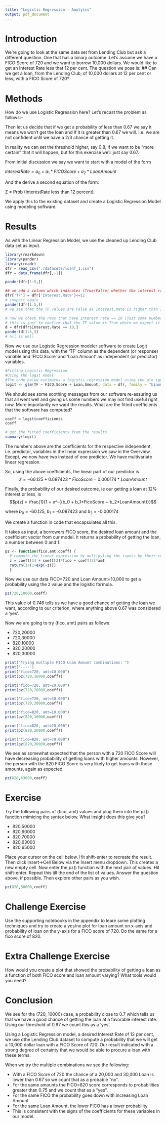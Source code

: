 ```yaml
---
title: "Logistic Regression - Analysis"
output: pdf_document
---
```


# Introduction
We're going to look at the same data set from Lending Club but ask a different question. One that has a binary outcome.
Let's assume we have a FICO Score of 720 and we want to borrow 10,000 dollars. We would like to get an Interest Rate less that 12 per cent.
The question we pose is:
## Can we get a loan, from the Lending Club, of 10,000 dollars at 12 per cent or less, with a FICO Score of 720?

# Methods
How do we use Logistic Regression here? Let's recast the problem as follows:-

\textbf{What is the probability of getting a Loan, from the Lending Club, of 10,000 dollars at 12 per cent or less with a FICO Score of 720?}

Then let us decide that if we get a probability of less than 0.67 we say it means we won't get the loan and if it is greater than 0.67 we will. I.e. we are not confident until we have a 2/3 chance of getting it.

In reality we can set the threshold higher, say 0.8, if we want to be "more certain" that it will happen, but for this exercise we'll just say 0.67.

From initial discussion we say we want to start with a model of the form

$Interest Rate = a_0 + a_1*FICOScore + a_2*LoanAmount$

And the derive a second equation of the form:

Z = Prob (InterestRate less than 12 percent).

We apply this to the existing dataset and create a Logistic Regression Model using modeling software.

# Results
As with the Linear Regression Model, we use the cleaned up Lending Club data set as input.

```r
library(rmarkdown)
library(pander)
library(readr)
dfr = read_csv("./datasets/loanf_1.csv")
dfr = data.frame(dfr[,-1])
```

```r
pander(dfr[1:5,])
```

```r
## we add a column which indicates (True/False) whether the interest rate is <= 12 
dfr['TF'] = dfr['Interest.Rate']<=12
# inspect again
pander(dfr[1:5,])
# we see that the TF values are False as Interest.Rate is higher than 12 in all these cases
```

```r
# now we check the rows that have interest rate == 10 (just some number < 12)
# this is just to confirm that the TF value is True where we expect it to be
d = dfr[dfr$Interest.Rate == 10,]
pander(d[1:5,])
# all is well
```

Now we use our Logistic Regression modeler software to create Logit model using this data, with the 'TF' column as the dependent (or response) variable and 'FICO.Score' and 'Loan.Amount' as independent (or predictor) variables.

```r
#Fitting Logistic Regression
#Using the logit model
#The code below estimates a logistic regression model using the glm (generalized linear model) function. For logistic reg. family=binomial
logit <- glm(TF ~ FICO.Score + Loan.Amount, data = dfr, family = "binomial")
```

We should see some soothing messages from our software re-assuring us that all went well and giving us some numbers we may not find useful right now.
More importantly we want the results. What are the fitted coefficients that the software has computed?

```r
coeff = logit$coefficients
coeff
```

```r
# get the fitted coefficients from the results
summary(logit)
```

The numbers above are the coefficients for the respective independent, i.e. predictor, variables in the linear expression we saw in the Overview. Except, we now have two instead of one predictor. We have multivariate linear regression.

So, using the above coefficients, the linear part of our predictor is
$$z = -60.125 + 0.087423*FicoScore -0.000174*LoanAmount$$

Finally, the probability of our desired outcome, ie our getting a loan at 12% interest or less, is
$$p(z) = \frac{1}{1 + e^-{(b_0 + b_1*FicoScore + b_2*LoanAmount)}}$$

where $b_{0}$ = -60.125, $b_{1}$ = -0.087423 and $b_{2}$ = -0.000174

We create a function in code that encapsulates all this.

It takes as input, a borrowers FICO score, the desired loan amount and the coefficient vector from our model. It returns a probability of getting the loan, a number between 0 and 1.

```r
pz <- function(fico,amt,coeff) {
  # compute the linear expression by multipyling the inputs by their respective coefficients.
  z = coeff[1] + coeff[2]*fico + coeff[3]*amt
  return(1/(1+exp(-z)))
  }
```

Now we use our data FICO=720 and Loan Amount=10,000 to get a probability using the z value and the logistic formula.

```r
pz(720,10000,coeff)
```

This value of 0.746 tells us we have a good chance of getting the loan we want, according to our criterion, where anything above 0.67 was considered a 'yes'.

Now we are going to try (fico, amt) pairs as follows:

* 720,20000
* 720,30000
* 820,10000
* 820,20000
* 820,30000

```r
print("Trying multiple FICO Loan Amount combinations: ")
print('----')
print("fico=720, amt=10,000")
print(pz(720,10000,coeff))

print("fico=720, amt=20,000")
print(pz(720,20000,coeff))

print("fico=720, amt=30,000")
print(pz(720,30000,coeff))

print("fico=820, amt=10,000")
print(pz(820,10000,coeff))

print("fico=820, amt=20,000")
print(pz(820,20000,coeff))

print("fico=820, amt=30,000")
print(pz(820,30000,coeff))
```

We see as somewhat expected that the person with a 720 FICO Score will have decreasing probability of getting loans with higher amounts. However, the person with the 820 FICO Score is very likely to get loans with those amounts, again as expected.

```r
pz(820,63000,coeff)
```


# Exercise
Try the following pairs of (fico, amt) values and plug them into the pz() function mimicing the syntax below. What insight does this give you?

* 820,50000
* 820,60000
* 820,70000
* 820,63000
* 820,65000

Place your cursor on the cell below. Hit shift-enter to recreate the result.
Then click Insert->Cell Below via the Insert menu dropdown. This creates a new empty cell. Now enter the pz() function with the next pair of values. Hit shift-enter. Repeat this till the end of the list of values. Answer the question above, if possible. Then explore other pairs as you wish.

```r
pz(820,50000,coeff)
```

# Challenge Exercise
Use the supporting notebooks in the appendix to learn some plotting techniques and try to create a yes/no plot for loan amount on x-axis and probability of loan on the y-axis for a FICO score of 720. Do the same for a fico score of 820.

# Extra Challenge Exercise
How would you create a plot that showed the probability of getting a loan as a function of both FICO score and loan amount varying? What tools would you need?

# Conclusion
We see for the (720, 10000) case, a probability close to 0.7 which tells us that we have a good chance of getting the loan at a favorable interest rate. Using our threshold of 0.67 we count this as a 'yes'.

Using a Logistic Regression model, a desired Interest Rate of 12 per cent, we use dthe Lending Club dataset to compute a probability that we will get a 10,000 dollar loan with a FICO Score of 720. Our result indicated with a strong degree of certainty that we would be able to procure a loan with these terms.

When we try the multiple combinations we see the following:

* With a FICO Score of 720 the chance of a 20,000 and 30,000 Loan is lower than 0.67 so we count that as a probable "no".
* For the same amounts the FICO=820 score corresponds to probabilities greater than 0.75 and we count that as a "yes".
* For the same FICO the probability goes down with increasing Loan Amount
* For the same Loan Amount, the lower FICO has a lower probability.
* This is consistent with the signs of the coefficients for these variables in our model.